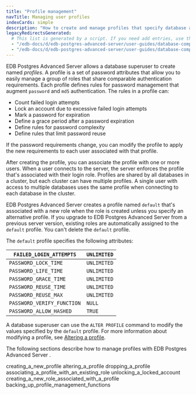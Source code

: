 ```yaml
---
title: "Profile management"
navTitle: Managing user profiles
indexCards: simple
description: "How to create and manage profiles that specify database access for users"
legacyRedirectsGenerated:
  # This list is generated by a script. If you need add entries, use the `legacyRedirects` key.
  - "/edb-docs/d/edb-postgres-advanced-server/user-guides/database-compatibility-for-oracle-developers-guide/9.6/Database_Compatibility_for_Oracle_Developers_Guide_v9.6.1.029.html"
  - "/edb-docs/d/edb-postgres-advanced-server/user-guides/database-compatibility-for-oracle-developers-guide/9.5/Database_Compatibility_for_Oracle_Developers_Guide.1.029.html"
---
```


<div id="profile_management" class="registered_link"></div>

EDB Postgres Advanced Server allows a database superuser to create named *profiles*. A profile is a set of password attributes that allow you to easily manage a group of roles that share comparable authentication requirements. Each profile defines rules for password management that augment `password` and `md5` authentication. The rules in a profile can:

-   Count failed login attempts
-   Lock an account due to excessive failed login attempts
-   Mark a password for expiration
-   Define a grace period after a password expiration
-   Define rules for password complexity
-   Define rules that limit password reuse

If the password requirements change, you can modify the profile to apply the new requirements to each user associated with that profile.

After creating the profile, you can associate the profile with one or more users. When a user connects to the server, the server enforces the profile that's associated with their login role. Profiles are shared by all databases in a cluster, but each cluster can have multiple profiles. A single user with access to multiple databases uses the same profile when connecting to each database in the cluster.

EDB Postgres Advanced Server creates a profile named `default` that's associated with a new role when the role is created unless you specify an alternative profile. If you upgrade to EDB Postgres Advanced Server from a previous server version, existing roles are automatically assigned to the `default` profile. You can't delete the `default` profile.

The `default` profile specifies the following attributes:

| `FAILED_LOGIN_ATTEMPTS`    | `UNLIMITED` | 
| -------------------------- | ----------- | 
| `PASSWORD_LOCK_TIME`       | `UNLIMITED` | 
| `PASSWORD_LIFE_TIME`       | `UNLIMITED` | 
| `PASSWORD_GRACE_TIME`      | `UNLIMITED` | 
| `PASSWORD_REUSE_TIME`      | `UNLIMITED` | 
| `PASSWORD_REUSE_MAX`       | `UNLIMITED` | 
| `PASSWORD_VERIFY_FUNCTION` | `NULL`      | 
| `PASSWORD_ALLOW_HASHED`    | `TRUE`      | 

A database superuser can use the `ALTER PROFILE` command to modify the values specified by the `default` profile. For more information about modifying a profile, see [Altering a profile](02_altering_a_profile/#altering_a_profile).

The following sections describe how to manage profiles with EDB Postgres Advanced Server .

<div class="toctree" maxdepth="3">

creating_a_new_profile altering_a_profile dropping_a_profile associating_a_profile_with_an_existing_role unlocking_a_locked_account creating_a_new_role_associated_with_a_profile backing_up_profile_management_functions

</div>
